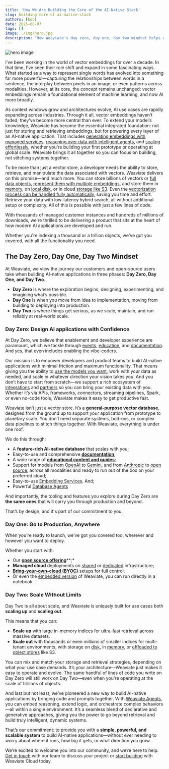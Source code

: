 ```yaml
---
title: 'How We Are Building the Core of the AI-Native Stack'
slug: building-core-of-ai-native-stack
authors: [bob]
date: 2025-08-07
tags: []
image: ./img/hero.jpg
description: "How Weaviate's day zero, day one, day two mindset helps developers build AI-native applications."
---
```


![hero image](./img/hero.jpg)

I’ve been working in the world of vector embeddings for over a decade. In that time, I’ve seen their role shift and expand in some fascinating ways. What started as a way to represent single words has evolved into something far more powerful—capturing the relationships between words in a sentence, the interplay between pixels in an image, or even patterns across modalities. However, at its core, the concept remains unchanged: vector embeddings remain a foundational element of machine learning, and now AI more broadly.

As context windows grow and architectures evolve, AI use cases are rapidly expanding across industries. Through it all, vector embeddings haven’t faded; they’ve become more central than ever. To extend your model’s knowledge, Weaviate has become the essential integrated foundation: not just for storing and retrieving embeddings, but for powering every layer of an AI-native application. That includes [generating embeddings with managed services](https://docs.weaviate.io/wcs/embeddings), [reasoning over data with intelligent agents](https://weaviate.io/product/query-agent), and [scaling effortlessly](/blog/scaling-and-weaviate), whether you're building your first prototype or operating at global scale. Weaviate brings it all together so you can focus on building, not stitching systems together.

To be more than just a vector store, a developer needs the ability to store, retrieve, and manipulate the data associated with vectors. Weaviate delivers on this promise—and much more. You can store billions of vectors or [full data objects](https://docs.weaviate.io/weaviate/concepts/data), [represent them with multiple embeddings](https://docs.weaviate.io/weaviate/tutorials/multi-vector-embeddings), and store them in [memory](https://docs.weaviate.io/weaviate/config-refs/schema/vector-index#hnsw-indexes), on [local disk](https://docs.weaviate.io/weaviate/config-refs/schema/vector-index#flat-indexes), or in cloud [storage like S3](https://docs.weaviate.io/weaviate/configuration/tenant-offloading#offload-s3-module). Even the [vectorization process can be handled fully automatically](https://docs.weaviate.io/weaviate/model-providers/weaviate), saving you time and effort. Retrieve your data with low-latency hybrid search, all without additional setup or complexity. All of this is possible with just a few lines of code. 

With thousands of managed customer instances and hundreds of millions of downloads, we're thrilled to be delivering a product that sits at the heart of how modern AI applications are developed and run.

Whether you're indexing a thousand or a trillion objects, we've got you covered, with all the functionality you need.

## The Day Zero, Day One, Day Two Mindset

At Weaviate, we view the journey our customers and open-source users take when building AI-native applications in three phases: **Day Zero, Day One, and Day Two**.

* **Day Zero** is where the exploration begins, designing, experimenting, and imagining what’s possible.  
* **Day One** is when you move from idea to implementation, moving from building to deploying into production.  
* **Day Two** is where things get serious, as we scale, maintain, and run reliably at real-world scale.

### Day Zero: Design AI applications with Confidence

At Day Zero, we believe that enablement and developer experience are paramount, which we tackle through [events](https://weaviate.io/community/events), [education](https://docs.weaviate.io/academy), and [documentation](https://docs.weaviate.io/weaviate). And yes, that even includes enabling the vibe-coders.

Our mission is to empower developers and product teams to build AI-native applications with minimal friction and maximum functionality. That means giving you the ability to [use the models you want](https://docs.weaviate.io/weaviate/model-providers), work with your data as needed, and scale in whatever direction your vision takes you. And you don’t have to start from scratch—we support a rich ecosystem of [integrations](https://docs.weaviate.io/integrations) and [partners](https://weaviate.io/partners) so you can bring your existing data with you. Whether it’s via APIs, frameworks, connectors, streaming pipelines, Spark, or even no-code tools, Weaviate makes it easy to get productive fast.

Weaviate isn’t just a vector store. It’s a **general-purpose vector database**, designed from the ground up to support your application from prototype to planetary scale. You don’t need separate systems, bolt-ons, or complex data pipelines to stitch things together. With Weaviate, everything is under one roof.

We do this through:

* A **feature-rich AI-native database** that scales with you;  
* Easy-to-use and comprehensive [**documentation**](https://docs.weaviate.io/weaviate);  
* A wide range of [**educational content and guides**](https://docs.weaviate.io/academy);  
* Support for models from [OpenAI](https://docs.weaviate.io/weaviate/model-providers/openai) to [Gemini](https://docs.weaviate.io/weaviate/model-providers/google), and from [Anthropic](https://docs.weaviate.io/weaviate/model-providers/anthropic) to [open source](https://docs.weaviate.io/weaviate/model-providers/transformers), across all modalities and ready to run out of the box on your preferred cloud;  
* Easy-to-use [Embedding Services](https://docs.weaviate.io/wcs/embeddings). And;  
* Powerful [Database Agents](https://docs.weaviate.io/agents)

And importantly, the tooling and features you explore during Day Zero are **the same ones** that will carry you through production and beyond.

That’s by design, and it's part of our commitment to you.

### Day One: Go to Production, Anywhere

When you’re ready to launch, we’ve got you covered too, wherever and however you want to deploy.

Whether you start with:

* Our [**open source offering**](https://github.com/weaviate/weaviate)**;* 
* **Managed cloud** deployments on [shared](https://weaviate.io/deployment/serverless) or [dedicated](https://weaviate.io/deployment/enterprise-cloud) infrastructure;  
* [**Bring-your-own-cloud (BYOC)**](https://weaviate.io/deployment/byoc) setups for full control.   
* Or even the [embedded version](https://docs.weaviate.io/weaviate/installation/embedded) of Weaviate, you can run directly in a notebook.

### Day Two: Scale Without Limits

Day Two is all about scale, and Weaviate is uniquely built for use cases both **scaling up** and **scaling out**.

This means that you can:

* **Scale up** with large in-memory indices for ultra-fast retrieval across massive datasets.  
* **Scale out** with thousands or even millions of smaller indices for multi-tenant environments, with storage on [disk](https://docs.weaviate.io/weaviate/config-refs/schema/vector-index#flat-indexes), in [memory](https://docs.weaviate.io/weaviate/config-refs/schema/vector-index#hnsw-indexes), or [offloaded to object stores](https://docs.weaviate.io/weaviate/configuration/tenant-offloading#offload-s3-module) like S3.

You can mix and match your storage and retrieval strategies, depending on what your use case demands. It’s your architecture—Weaviate just makes it easy to operate and evolve. The same handful of lines of code you write on Day Zero will still work on Day Two—even when you're operating at the scale of trillions of objects.

And last but not least, we’ve pioneered a new way to build AI-native applications by bringing code and prompts together. With [Weaviate Agents](https://docs.weaviate.io/agents), you can embed reasoning, extend logic, and orchestrate complex behaviors—all within a single environment. It’s a seamless blend of declarative and generative approaches, giving you the power to go beyond retrieval and build truly intelligent, dynamic systems.

That’s our commitment: to provide you with a **simple, powerful, and scalable system** to build AI-native applications—without ever needing to worry about where it runs, how big it gets, or what direction you grow.

We’re excited to welcome you into our community, and we’re here to help. [Get in touch](https://weaviate.io/contact) with our team to discuss your project or [start building](https://auth.wcs.api.weaviate.io/auth/realms/SeMI/login-actions/registration?client_id=wcs-frontend&tab_id=IhrawaWAEMs) with Weaviate Cloud today.  

<WhatsNext />
